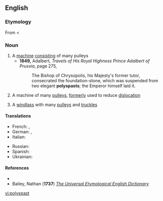 ==English==

===Etymology===
From {{L.}} {{term|polyspaston||hoisting-tackle with many pulleys|lang=la}} < {{AGr.}} {{term|πολύσπαστον||compound pulley|tr=poluspaston|lang=grc|sc=polytonic}}

===Noun===
{{en-noun}}

# A [[machine]] [[consist]]ing of many pulleys
#* '''1849,''' Adalbert, ''Travels of His Royal Highness Prince Adalbert of Prussia'', page 275,
#*: The Bishop of Chrysopolis, his Majesty's former tutor, consecrated the foundation-stone, which was suspended from two elegant '''polyspasts'''; the Emperor himself laid it.
# {{context|surgical}} A machine of many [[pulley]]s, [[formerly]] used to reduce [[dislocation]]
# {{context|mechanics}} A [[windlass]] with many [[pulley|pulleys]] and [[truckle]]s

====Translations====
{{trans-top|machine consisting of many pulleys}}
* French: {{t+|fr|polyspaste|m}}, {{t+|fr|moufle|f}}
* German: {{t+|de|Flaschenzug|m}}, {{t+|de|Zugwerk|n}}
* Italian: {{t+|it|polispasto|m}}
{{trans-mid}}
* Russian: {{t+|ru|полиспаст|sc=Cyrl}}
* Spanish: {{t+|es|polispasto|m}}
* Ukrainian: {{t+|uk|поліспаст|sc=Cyrl|xs=Ukrainian}}
{{trans-bottom}}

====References====
* {{R:Webster 1913|polyspast}}
* Bailey, Nathan ('''1737''') [http://books.google.co.uk/books?id=VuYIAAAAQAAJ&printsec=frontcover&dq=polyspast+-webster+-webster%27s+-websters#PPT626,M1 ''The Universal Etymological English Dictionary'']

[[vi:polyspast]]